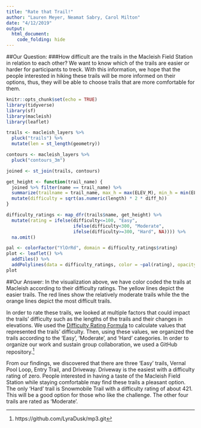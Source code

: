 ```yaml
---
title: "Rate that Trail!"
author: "Lauren Meyer, Neamat Sabry, Carol Milton"
date: "4/12/2019"
output: 
  html_document:
    code_folding: hide
---
```

##Our Question:
###How difficult are the trails in the Macleish Field Station in relation to each other?
We want to know which of the trails are easier or harder for participants to treck. With this information, we hope that the people interested in hiking these trails will be more informed on their options, thus, they will be able to choose trails that are more comfortable for them.

```r
knitr::opts_chunk$set(echo = TRUE)
library(tidyverse)
library(sf)
library(macleish)
library(leaflet)
```

```r
trails <- macleish_layers %>%
  pluck("trails") %>%
  mutate(len = st_length(geometry))

contours <- macleish_layers %>%
  pluck("contours_3m")

joined <- st_join(trails, contours)
```

```r
get_height <- function(trail_name) {
  joined %>% filter(name == trail_name) %>%
  summarize(trailname = trail_name, max_h = max(ELEV_M), min_h = min(ELEV_M), diff_h = max_h - min_h,length = max(len), difficulty = diff_h * 2 * length) %>%
  mutate(difficulty = sqrt(as.numeric(length) * 2 * diff_h))
}
```

```r
difficulty_ratings <- map_dfr(trails$name, get_height) %>%
  mutate(rating = ifelse(difficulty<=100, "Easy",
                         ifelse(difficulty<300, "Moderate",
                         ifelse(difficulty>=300, "Hard", NA)))) %>%
  na.omit()
```

```r
pal <- colorFactor("YlOrRd", domain = difficulty_ratings$rating)
plot <- leaflet() %>%
  addTiles() %>%
  addPolylines(data = difficulty_ratings, color = ~pal(rating), opacity = 1)
plot
```

##Our Answer:
In the visualization above, we have color coded the trails at Macleish according to their difficulty ratings. The yellow lines depict the easier trails. The red lines show the relatively moderate trails while the the orange lines depict the most difficult trails.

In order to rate these trails, we looked at multiple factors that could impact the trails' difficulty such as the lengths of the trails and their changes in elevations. We used the [Difficulty Rating Formula](https://www.nps.gov/shen/planyourvisit/how-to-determine-hiking-difficulty.htm) to calculate values that represented the trails' difficulty. Then, using these values, we organized the trails according to the 'Easy', 'Moderate', and 'Hard' categories.
In order to organize our work and sustain group collaboration, we used a GitHub repository.^[https://github.com/LyraDusk/mp3.git]

From our findings, we discovered that there are three 'Easy' trails, Vernal Pool Loop, Entry Trail, and Driveway. Driveway is the easiest with a difficulty rating of zero. People interested in having a taste of the Macleish Field Station while staying comfortable may find these trails a pleasant option. The only 'Hard' trail is Snowmobile Trail with a difficulty rating of about 421. This will be a good option for those who like the challenge. The other four trails are rated as 'Moderate'.